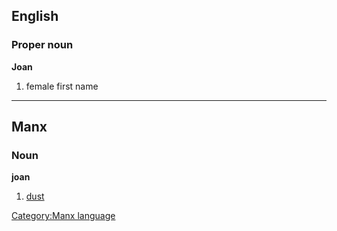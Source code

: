 ==English==
===Proper noun===
'''Joan'''

# female first name

----
==Manx==
===Noun===
'''joan'''
#[[dust]]

[[Category:Manx language]]